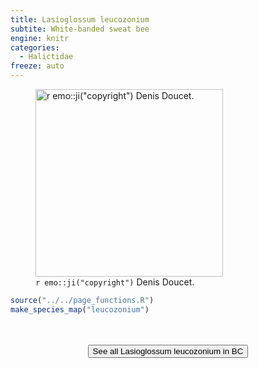 ```yaml
---
title: Lasioglossum leucozonium
subtite: White-banded sweat bee
engine: knitr
categories:
  - Halictidae
freeze: auto
---
```

![`r emo::ji("copyright")` Denis Doucet.](https://inaturalist-open-data.s3.amazonaws.com/photos/331405742/large.jpg){height=300}





```r
source("../../page_functions.R")
make_species_map("leucozonium")
```
<br><br>
<center>


<a href="https://inaturalist.ca/observations?place_id=any&subview=map&taxon_id=127754"><button type="button" class="btn btn-secondary">See all Lasioglossum leucozonium in BC <i class="fa-solid fa-arrow-up-right-from-square"></i> </button></a>
</center>
